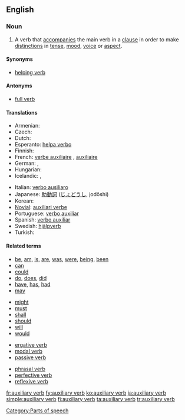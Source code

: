 ==English==
{{wikipedia}}

===Noun===
{{en-noun|sg=[[auxiliary]] [[verb]]}}

# {{grammar}} A verb that [[accompany|accompanies]] the main verb in a [[clause]] in order to make [[distinction]]s in [[tense]], [[mood]], [[voice]] or [[aspect]].

====Synonyms====
* [[helping verb]]

====Antonyms====
* [[full verb]]

====Translations====
{{trans-top|a helping verb}}
* Armenian: {{t-|hy|օժանդակ բայ|sc=Hayeren|xs=Armenian}}
* Czech: {{t-|cs|pomocné sloveso|n}}
* Dutch: {{t+|nl|hulpwerkwoord|n}}
* Esperanto: [[helpa verbo]]
* Finnish: {{t+|fi|apuverbi}}
* French: [[verbe auxiliaire]] {{m}}, [[auxiliaire]] {{m}}
* German: {{t+|de|Hilfsverb|n}}, {{t+|de|Hilfszeitwort|n}}
* Hungarian: {{t-|hu|segédige}}
* Icelandic: {{t-|is|hjálparsagnorð|n}}, {{t-|is|hjálparsögn|f}}
{{trans-mid}}
* Italian: [[verbo ausiliaro]] {{m}}
* Japanese: [[助動詞]] ([[じょどうし]], jodōshi)
* Korean: {{t|ko|조동사|tr=jodongsa|sc=Hang}}
* [[Novial]]: [[auxiliari verbe]]
* Portuguese: [[verbo auxiliar]]
* Spanish: [[verbo auxiliar]] {{m}}
* Swedish: [[hjälpverb]] {{n}}
* Turkish: {{t+|tr|yardımcı fiil}}
{{trans-bottom}}

====Related terms====
{{rel-top|examples of auxiliary verbs}}
* [[be]], [[am]], [[is]], [[are]], [[was]], [[were]], [[being]], [[been]]
* [[can]]
* [[could]]
* [[do]], [[does]], [[did]]
* [[have]], [[has]], [[had]]
* [[may]]
{{rel-mid}}
* [[might]]
* [[must]]
* [[shall]]
* [[should]]
* [[will]]
* [[would]]
{{rel-bottom}}

{{rel-top|other types of verbs}}
* [[ergative verb]]
* [[modal verb]]
* [[passive verb]]
{{rel-mid}}
* [[phrasal verb]]
* [[perfective verb]]
* [[reflexive verb]]
{{rel-bottom}}

[[Category:Parts of speech]]

[[fr:auxiliary verb]]
[[fy:auxiliary verb]]
[[ko:auxiliary verb]]
[[ja:auxiliary verb]]
[[simple:auxiliary verb]]
[[fi:auxiliary verb]]
[[ta:auxiliary verb]]
[[tr:auxiliary verb]]